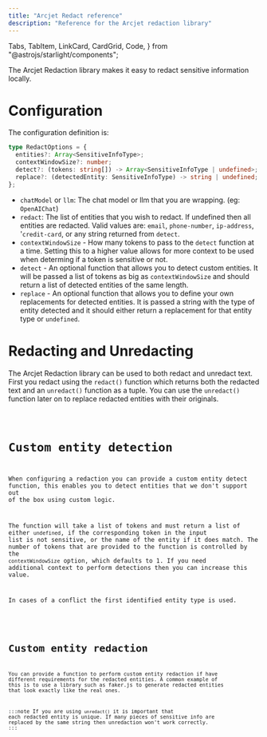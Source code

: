 ```yaml
---
title: "Arcjet Redact reference"
description: "Reference for the Arcjet redaction library"
---
```


  Tabs,
  TabItem,
  LinkCard,
  CardGrid,
  Code,
} from "@astrojs/starlight/components";

The Arcjet Redaction library makes it easy to redact sensitive information locally.

<WhatIsArcjet />

# Configuration

The configuration definition is:

```ts
type RedactOptions = {
  entities?: Array<SensitiveInfoType>;
  contextWindowSize?: number;
  detect?: (tokens: string[]) -> Array<SensitiveInfoType | undefined>;
  replace?: (detectedEntity: SensitiveInfoType) -> string | undefined;
};
```

- `chatModel` or `llm`: The chat model or llm that you are wrapping. (eg: `OpenAIChat`)
- `redact`: The list of entities that you wish to redact. If undefined then all entities are redacted. Valid values are: `email`, `phone-number`, `ip-address`, '`credit-card`, or any string returned from `detect`.
- `contextWindowSize` - How many tokens to pass to the `detect` function at a time. Setting this to a higher value allows for more context to be used when determing if a token is sensitive or not.
- `detect` - An optional function that allows you to detect custom entities. It will be passed a list of tokens as big as `contextWindowSize` and should return a list of detected entities of the same length.
- `replace` - An optional function that allows you to define your own replacements for detected entities. It is passed a string with the type of entity detected and it should either return a replacement for that entity type or `undefined`.

# Redacting and Unredacting

The Arcjet Redaction library can be used to both redact and unredact text. First you
redact using the `redact()` function which returns both the redacted text and an `unredact()`
function as a tuple. You can use the `unredact()` function later on to replace redacted entities
with their originals.

<Code code={QuickStartUnredact} lang="ts" />

# Custom entity detection

When configuring a redaction you can provide a custom entity detect function,
this enables you to detect entities that we don't support out of the box using
custom logic.

The function will take a list of tokens and must return a list of either `undefined`,
if the corresponding token in the input list is not sensitive, or the name of the
entity if it does match. The number of tokens that are provided to the function
is controlled by the `contextWindowSize` option, which defaults to 1. If you need
additional context to perform detections then you can increase this value.

In cases of a conflict the first identified entity type is used.

<Code code={CustomEntities} lang="ts" />

# Custom entity redaction

You can provide a function to perform custom entity redaction if have different requirements
for the redacted entities. A common example of this is to use a library such as faker.js to
generate redacted entities that look exactly like the real ones.

:::note
If you are using `unredact()` it is important that each redacted entity is unique. If many
pieces of sensitive info are replaced by the same string then unredaction won't work correctly.
:::

<Code code={CustomRedact} lang="ts" />
